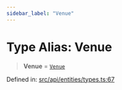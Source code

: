 ```yaml
---
sidebar_label: "Venue"
---
```


# Type Alias: Venue

> **Venue** = [`Venue`](../../Venue/classes/Venue.mdx)

Defined in: [src/api/entities/types.ts:67](https://github.com/PolymeshAssociation/polymesh-sdk/blob/bee6a2fe7a8ce5db42a6982e793782182cde2153/src/api/entities/types.ts#L67)
